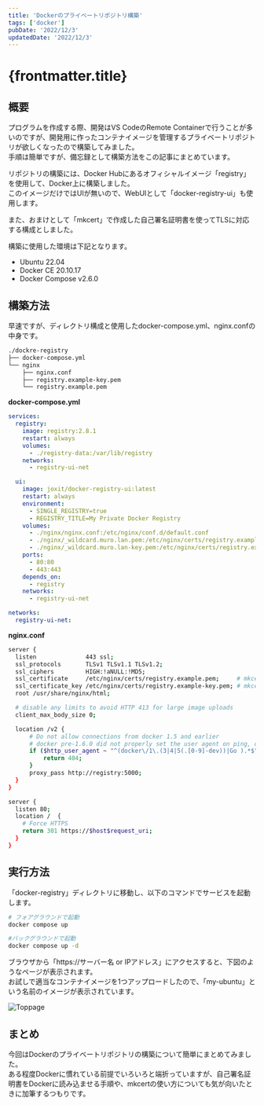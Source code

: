 ```yaml
---
title: 'Dockerのプライベートリポジトリ構築'
tags: ['docker']
pubDate: '2022/12/3'
updatedDate: '2022/12/3'
---
```



# {frontmatter.title}

## 概要

プログラムを作成する際、開発はVS CodeのRemote Containerで行うことが多いのですが、開発用に作ったコンテナイメージを管理するプライベートリポジトリが欲しくなったので構築してみました。<br/>
手順は簡単ですが、備忘録として構築方法をこの記事にまとめています。<br/>

リポジトリの構築には、Docker Hubにあるオフィシャルイメージ「registry」を使用して、Docker上に構築しました。<br/>
このイメージだけではUIが無いので、WebUIとして「docker-registry-ui」も使用します。<br/>

また、おまけとして「mkcert」で作成した自己署名証明書を使ってTLSに対応する構成としました。

構築に使用した環境は下記となります。
- Ubuntu 22.04
- Docker CE 20.10.17
- Docker Compose v2.6.0

## 構築方法
早速ですが、ディレクトリ構成と使用したdocker-compose.yml、nginx.confの中身です。
```bash
./dockre-registry
├── docker-compose.yml
└── nginx
    ├── nginx.conf
    ├── registry.example-key.pem
    └── registry.example.pem
```

__docker-compose.yml__
```yaml:docker-compose.yml
services:
  registry:
    image: registry:2.8.1
    restart: always
    volumes:
      - ./registry-data:/var/lib/registry
    networks:
      - registry-ui-net

  ui:
    image: joxit/docker-registry-ui:latest
    restart: always
    environment:
      - SINGLE_REGISTRY=true
      - REGISTRY_TITLE=My Private Docker Registry
    volumes:
      - ./nginx/nginx.conf:/etc/nginx/conf.d/default.conf
      - ./nginx/_wildcard.muro.lan.pem:/etc/nginx/certs/registry.example.pem         # mkcertで作成した証明書のファイル名に置き換え
      - ./nginx/_wildcard.muro.lan-key.pem:/etc/nginx/certs/registry.example-key.pem # mkcertで作成した秘密鍵のファイル名に置き換え
    ports:
      - 80:80
      - 443:443
    depends_on:
      - registry
    networks:
      - registry-ui-net

networks:
  registry-ui-net:
```

__nginx.conf__
```bash
server {
  listen              443 ssl;
  ssl_protocols       TLSv1 TLSv1.1 TLSv1.2;
  ssl_ciphers         HIGH:!aNULL:!MD5;
  ssl_certificate     /etc/nginx/certs/registry.example.pem;     # mkcertで作成した証明書のファイル名に置き換え
  ssl_certificate_key /etc/nginx/certs/registry.example-key.pem; # mkcertで作成した秘密鍵のファイル名に置き換え
  root /usr/share/nginx/html;

  # disable any limits to avoid HTTP 413 for large image uploads
  client_max_body_size 0;

  location /v2 {
      # Do not allow connections from docker 1.5 and earlier
      # docker pre-1.6.0 did not properly set the user agent on ping, catch "Go *" user agents
      if ($http_user_agent ~ "^(docker\/1\.(3|4|5(.[0-9]-dev))|Go ).*$" ) {
          return 404;
      }
      proxy_pass http://registry:5000;
  }
}

server {
  listen 80;
  location /  {
    # Force HTTPS
    return 301 https://$host$request_uri;
  }
}
```

## 実行方法
「docker-registry」ディレクトリに移動し、以下のコマンドでサービスを起動します。
```bash
# フォアグラウンドで起動
docker compose up

#バックグラウンドで起動
docker compose up -d
```
ブラウザから「https://サーバー名 or IPアドレス」にアクセスすると、下図のようなページが表示されます。<br/>
お試しで適当なコンテナイメージを1つアップロードしたので、「my-ubuntu」という名前のイメージが表示されています。

![Toppage](./top-page.png "Toppage")

## まとめ
今回はDockerのプライベートリポジトリの構築について簡単にまとめてみました。<br/>
ある程度Dockerに慣れている前提でいろいろと端折っていますが、自己署名証明書をDockerに読み込ませる手順や、mkcertの使い方についても気が向いたときに加筆するつもりです。
